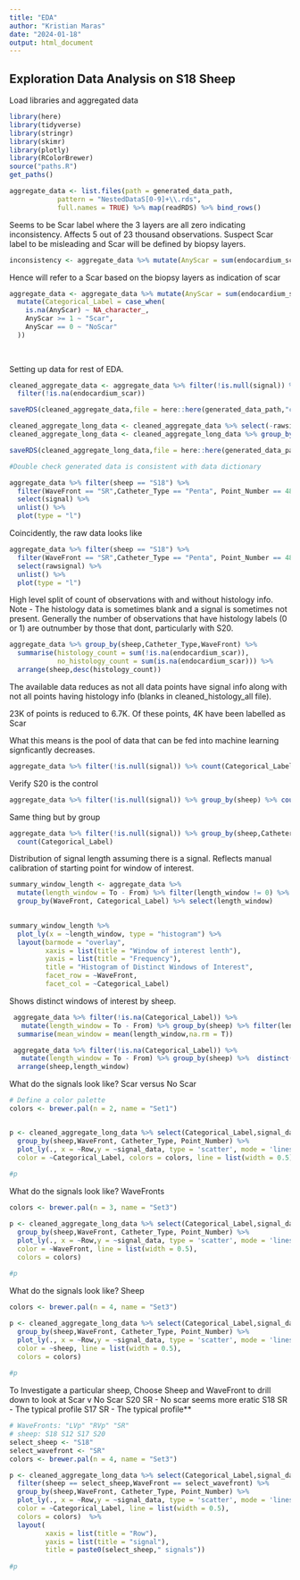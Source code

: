 ```yaml
---
title: "EDA"
author: "Kristian Maras"
date: "2024-01-18"
output: html_document
---
```


## Exploration Data Analysis on S18 Sheep

Load libraries and aggregated data
```r
library(here)
library(tidyverse)
library(stringr)
library(skimr)
library(plotly)
library(RColorBrewer)
source("paths.R")
get_paths()

aggregate_data <- list.files(path = generated_data_path, 
            pattern = "NestedDataS[0-9]+\\.rds", 
            full.names = TRUE) %>% map(readRDS) %>% bind_rows()


```

Seems to be Scar label where the 3 layers are all zero indicating inconsistency. 
Affects 5 out of 23 thousand observations. Suspect Scar label to be misleading and Scar will be defined by biopsy layers.

```r

inconsistency <- aggregate_data %>% mutate(AnyScar = sum(endocardium_scar + intramural_scar + epicardial_scar)) %>% filter(Categorical_Label == "Scar" & AnyScar == 0) 
```


Hence will refer to a Scar based on the biopsy layers as indication of scar
```r

aggregate_data <- aggregate_data %>% mutate(AnyScar = sum(endocardium_scar + intramural_scar + epicardial_scar)) %>%
  mutate(Categorical_Label = case_when(
    is.na(AnyScar) ~ NA_character_,
    AnyScar >= 1 ~ "Scar",
    AnyScar == 0 ~ "NoScar"
  ))
  
  

```

Setting up data for rest of EDA.
```r
cleaned_aggregate_data <- aggregate_data %>% filter(!is.null(signal)) %>% 
  filter(!is.na(endocardium_scar))

saveRDS(cleaned_aggregate_data,file = here::here(generated_data_path,"cleaned_aggregate_data.rds"))

cleaned_aggregate_long_data <- cleaned_aggregate_data %>% select(-rawsignal, -From,-To,-Animal) %>% unnest(signal)
cleaned_aggregate_long_data <- cleaned_aggregate_long_data %>% group_by(sheep,Point_Number,WaveFront, Catheter_Type) %>% mutate(Row = row_number()) %>% ungroup()

saveRDS(cleaned_aggregate_long_data,file = here::here(generated_data_path,"cleaned_aggregate_long_data.rds"))

```

```r
#Double check generated data is consistent with data dictionary

aggregate_data %>% filter(sheep == "S18") %>% 
  filter(WaveFront == "SR",Catheter_Type == "Penta", Point_Number == 4815) %>%
  select(signal) %>%
  unlist() %>%
  plot(type = "l")

```

Coincidently, the raw data looks like
```r

aggregate_data %>% filter(sheep == "S18") %>% 
  filter(WaveFront == "SR",Catheter_Type == "Penta", Point_Number == 4815) %>%
  select(rawsignal) %>%
  unlist() %>%
  plot(type = "l")

```

High level split of count of observations with and without histology info. Note - The histology data is sometimes blank and a signal is sometimes not present. Generally
the number of observations that have histology labels (0 or 1) are outnumber by those that dont, particularly with S20.

```r
aggregate_data %>% group_by(sheep,Catheter_Type,WaveFront) %>% 
  summarise(histology_count = sum(!is.na(endocardium_scar)),
            no_histology_count = sum(is.na(endocardium_scar))) %>% 
  arrange(sheep,desc(histology_count))

```



The available data reduces as not all data points have signal info along 
with not all points having histology info (blanks in cleaned_histology_all file).

23K of points is reduced to 6.7K. Of these points, 4K have been labelled as Scar

What this means is the pool of data that can be fed into machine learning signficantly decreases.
```r
aggregate_data %>% filter(!is.null(signal)) %>% count(Categorical_Label)

```


Verify S20 is the control 
```r
aggregate_data %>% filter(!is.null(signal)) %>% group_by(sheep) %>% count(Categorical_Label)

```

Same thing but by group
```r

aggregate_data %>% filter(!is.null(signal)) %>% group_by(sheep,Catheter_Type,WaveFront) %>% 
  count(Categorical_Label)


```

 
 
 
Distribution of signal length assuming there is a signal. Reflects manual calibration 
of starting point for window of interest.
```r

summary_window_length <- aggregate_data %>% 
  mutate(length_window = To - From) %>% filter(length_window != 0) %>% 
  group_by(WaveFront, Categorical_Label) %>% select(length_window) 
  

summary_window_length %>%
  plot_ly(x = ~length_window, type = "histogram") %>%
  layout(barmode = "overlay", 
         xaxis = list(title = "Window of interest lenth"),
         yaxis = list(title = "Frequency"),
         title = "Histogram of Distinct Windows of Interest",
         facet_row = ~WaveFront,
         facet_col = ~Categorical_Label)
```

Shows distinct windows of interest by sheep.

```r

 aggregate_data %>% filter(!is.na(Categorical_Label)) %>% 
   mutate(length_window = To - From) %>% group_by(sheep) %>% filter(length_window != 0) %>% 
  summarise(mean_window = mean(length_window,na.rm = T))

```

```r

 aggregate_data %>% filter(!is.na(Categorical_Label)) %>% 
   mutate(length_window = To - From) %>% group_by(sheep) %>%  distinct(length_window) %>% 
  arrange(sheep,length_window) 

```


What do the signals look like? 
Scar versus No Scar

```r
# Define a color palette
colors <- brewer.pal(n = 2, name = "Set1") 


p <- cleaned_aggregate_long_data %>% select(Categorical_Label,signal_data,Row,sheep,WaveFront, Catheter_Type, Point_Number) %>% 
  group_by(sheep,WaveFront, Catheter_Type, Point_Number) %>%
  plot_ly(., x = ~Row,y = ~signal_data, type = 'scatter', mode = 'lines',
  color = ~Categorical_Label, colors = colors, line = list(width = 0.5),opacity = 0.8) 
  
#p
```


What do the signals look like? 
WaveFronts
```r
colors <- brewer.pal(n = 3, name = "Set3") 

p <- cleaned_aggregate_long_data %>% select(Categorical_Label,signal_data,Row,sheep,WaveFront, Catheter_Type, Point_Number) %>% 
  group_by(sheep,WaveFront, Catheter_Type, Point_Number) %>%
  plot_ly(., x = ~Row,y = ~signal_data, type = 'scatter', mode = 'lines',
  color = ~WaveFront, line = list(width = 0.5),
  colors = colors) 
  
#p
```

What do the signals look like? 
Sheep

```r


colors <- brewer.pal(n = 4, name = "Set3") 

p <- cleaned_aggregate_long_data %>% select(Categorical_Label,signal_data,Row,sheep,WaveFront, Catheter_Type, Point_Number) %>% 
  group_by(sheep,WaveFront, Catheter_Type, Point_Number) %>%
  plot_ly(., x = ~Row,y = ~signal_data, type = 'scatter', mode = 'lines',
  color = ~sheep, line = list(width = 0.5),
  colors = colors) 
  
#p
```

To Investigate a particular sheep, Choose Sheep and WaveFront to drill down to look at Scar v No Scar
S20 SR - No scar seems more eratic 
S18 SR - The typical profile
S17 SR - The typical profile**

```r
# WaveFronts: "LVp" "RVp" "SR"
# sheep: S18 S12 S17 S20
select_sheep <- "S18"
select_wavefront <- "SR"
colors <- brewer.pal(n = 4, name = "Set3") 

p <- cleaned_aggregate_long_data %>% select(Categorical_Label,signal_data,Row,sheep,WaveFront, Catheter_Type, Point_Number) %>% 
  filter(sheep == select_sheep,WaveFront == select_wavefront) %>% 
  group_by(sheep,WaveFront, Catheter_Type, Point_Number) %>%
  plot_ly(., x = ~Row,y = ~signal_data, type = 'scatter', mode = 'lines',
  color = ~Categorical_Label, line = list(width = 0.5),
  colors = colors)  %>% 
  layout( 
         xaxis = list(title = "Row"),
         yaxis = list(title = "signal"),
         title = paste0(select_sheep," signals"))
  
#p
```

